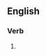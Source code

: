 ==English==

===Verb===
{{head|en|verb form}}

# {{present participle of|en|throw the baby out with the bathwater|nocat=1}}